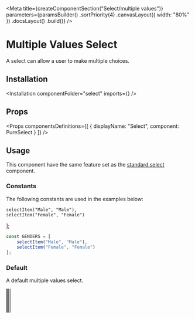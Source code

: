
<Meta
    title={createComponentSection("Select/multiple values")}
    parameters={paramsBuilder()
        .sortPriority(4)
        .canvasLayout({ width: "80%" })
        .docsLayout(<ReactComponentsLayout semanticPath="/modules/dropdown" />)
        .build()}
/>

# Multiple Values Select

A select can allow a user to make multiple choices.

## Installation

<Installation componentFolder="select" imports={<Imports />} />

## Props

<HocWarning componentName="Dropdown" semanticPath="/modules/dropdown" />

<Props
    componentsDefinitions={[
        { displayName: "Select", component: PureSelect }
    ]}
/>

## Usage

<WarningMessage>
    This component have the same feature set as the <a href="?path=/docs/components-select-standard--default-story">standard select</a> component.
</WarningMessage>

### Constants

The following constants are used in the examples below:

    selectItem("Male", "Male"),
    selectItem("Female", "Female")
];

```javascript dark
const GENDERS = [
    selectItem("Male", "Male"),
    selectItem("Female", "Female")
];
```

### Default

A default multiple values select.

<Preview>
    <Story name="default">
        <Select
            multiple
            options={GENDERS}
        />
    </Story>
</Preview>

### Selected values

A multiple values select can have initial values. _Dont forget to specify values has an array_.

<Preview>
    <Story name="selected values">
        <Select
            placeholder="Gender"
            multiple
            defaultValue={["Female"]}
            options={GENDERS}
        />
    </Story>
</Preview>

### Icon

A multiple values select can display an [icon](?path=/docs/materials-icons--page) before it's content. Specify the icon to use with a [shorthand value](?path=/docs/getting-started-shorthand-props--page).

<Preview>
    <Story name="icon">
        <Select
            placeholder="Gender"
            multiple
            icon={<MagnifierIcon />}
            options={GENDERS}
        />
    </Story>
</Preview>

### Fluid

A multiple values select can take all the space available.

<Preview>
    <Story name="fluid">
        <Select
            placeholder="Gender"
            multiple
            fluid
            options={GENDERS}
        />
    </Story>
</Preview>

### Disabled

A multiple values select can be disabled.

<Preview>
    <Story name="disabled">
        <Select
            placeholder="Gender"
            multiple
            disabled
            options={GENDERS}
        />
    </Story>
</Preview>

### Searchable

A multiple values select can be searchable.

<Preview>
    <Story name="searchable">
        <Select
            placeholder="Gender"
            multiple
            search
            options={GENDERS}
        />
    </Story>
</Preview>

<Story
    name="autofocus"
    parameters={paramsBuilder()
        .excludeFromDocs()
        .build()}
>
    <div className="flex items-space-between">
        <Select autofocus multiple placeholder="Gender" options={GENDERS} />
        <Select autofocus multiple disabled placeholder="Gender" options={GENDERS} />
    </div>
</Story>

<Story
    name="autofocus delay"
    parameters={paramsBuilder()
        .excludeFromDocs()
        .build()}
>
    <div className="flex items-space-between">
        <Select autofocus autofocusDelay={500} multiple placeholder="Gender" options={GENDERS} />
        <Select autofocus disabled autofocusDelay={500} multiple placeholder="Gender" options={GENDERS} />
    </div>
</Story>

<Story
    name="ref"
    parameters={paramsBuilder()
        .excludeFromDocs()
        .build()}
>
    <RefLogger component={<Select multiple options={GENDERS} />} />
</Story>
